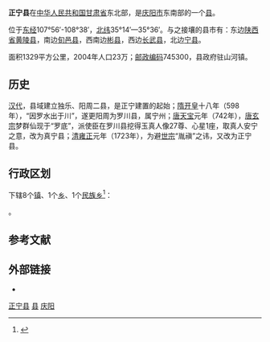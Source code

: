 {{Infobox China County
|county  = 正宁县
|Photo =
|Photoname=
|officerTitle=
|officer=
|officerTitle2=
|officer2=
|map =
|map size =
|Pinyin   = 
|Belong = [[甘肃省|甘肃省]][[庆阳市|庆阳市]]
|Types= [[县|县]]
|admincode =
|founded =
|seat =山河镇
|division=
|town=
|township=
|subdistrict=
|area = 1329
|area land =
|area water =
|census yr = 2004年
|pop =23万
|density =
|postcode =745300
|areacode=
|carlicense=
|web = http://www.zninfo.gov.cn/
}}
'''正宁县'''在[[中华人民共和国|中华人民共和国]][[甘肃省|甘肃省]]东北部，是[[庆阳市|庆阳市]]东南部的一个[[县|县]]。

位于[[东经|东经]]107°56′-108°38′，[[北纬|北纬]]35°14′—35°36′。与之接壤的县市有：东边[[陕西省|陕西省]][[黄陵县|黄陵县]]，南边[[旬邑县|旬邑县]]，西南边[[彬县|彬县]]，西边[[长武县|长武县]]，北边[[宁县|宁县]]。

面积1329平方公里，2004年人口23万；[[邮政编码|邮政编码]]745300，县政府驻山河镇。

==历史==
[[汉代|汉代]]，县域建立独乐、阳周二县，是正宁建置的起始；[[隋|隋]][[开皇|开皇]]十八年（598年），“因罗水出于川”，遂更阳周为罗川县，属宁州；[[唐|唐]][[天宝|天宝]]元年（742年），[[唐玄宗|唐玄宗]]梦群仙现于“罗底”，派使臣在罗川县挖得玉真人像27尊、心星1座，取真人安宁之意，改为真宁县；[[清|清]][[雍正|雍正]]元年（1723年），为避[[雍正帝|世宗]]“胤禛”之讳，又改为正宁县。

== 行政区划 ==
{{PAGENAMEBASE}}下辖8个[[行政建制镇|镇]]、1个[[乡_(中华人民共和国)|乡]]、1个[[民族乡|民族乡]]<ref>{{PRC admin/ref sgc|62/10/25}}</ref>：

{{PRC admin/children|62/10/25}}。

== 参考文献 ==
{{reflist}}

== 外部链接 ==
* {{Official website|http://www.zninfo.gov.cn/|name=正宁县人民政府}}

{{gansu-stub}}
{{正宁县行政区划}}
{{庆阳市行政区划}}
{{甘肃行政区划}}

[[Category:正宁县|]]
[[Category:庆阳区县|县]]
[[Category:甘肃省县份|庆阳]]